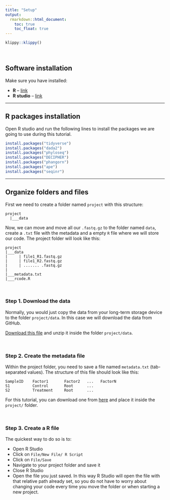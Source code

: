 ```yaml
---
title: "Setup"
output:
  rmarkdown::html_document:
    toc: true
    toc_float: true
---
```


```r
klippy::klippy()
```

<br>

## Software installation

Make sure you have installed:

  - **R** -- [link](https://www.r-project.org/)
  - **R studio** -- [link](https://www.rstudio.com/)

----

## R packages installation

Open R studio and run the following lines to install the packages we are going to use during this tutorial.

```r
install.packages("tidyverse")
install.packages("dada2")
install.packages("phyloseq")
install.packages("DECIPHER")
install.packages("phangorn")
install.packages("ape")
install.packages("seqinr")
```

----

## Organize folders and files

First we need to create a folder named `project` with this structure:

```
project
  |___data
```

Now, we can move and move all our `.fastq.gz` to the folder named `data`, create a `.txt` file with the metadata and a empty `R` file where we will store our code. The project folder will look like this:

```
project
|___data
|     | file1_R1.fastq.gz
|     | file1_R2.fastq.gz
|     | ....... .fastq.gz
|
|___metadata.txt
|___rcode.R
```

<br>

### Step 1. Download the data

Normally, you would just copy the data from your long-term storage device to the folder `project/data`. In this case we will download the data from GitHub. 

[Download this file](https://downgit.github.io/#/home?url=https://github.com/amalacrino/files_tutorials/tree/main/WWU_tutorial_1/data) and unzip it inside the folder `project/data`.

<br>

### Step 2. Create the metadata file

Within the project folder, you need to save a file named `metadata.txt` (tab-separated values). The structure of this file should look like this:

```
SampleID    Factor1       Factor2   ...   FactorN
S1          Control       Root      ...
S2          Treatment     Root      ...
```

For this tutorial, you can download one from [here](https://raw.githubusercontent.com/amalacrino/files_tutorials/main/WWU_tutorial_1/metadata.txt) and place it inside the `project/` folder. 

<br>

### Step 3. Create a R file

The quickest way to do so is to:

  - Open R Studio
  - Click on `File/New File/ R Script`
  - Click on `File/Save`
  - Navigate to your project folder and save it
  - Close R Studio
  - Open the file you just saved. In this way R Studio will open the file with that relative path already set, so you do not have to worry about changing your code every time you move the folder or when starting a new project.